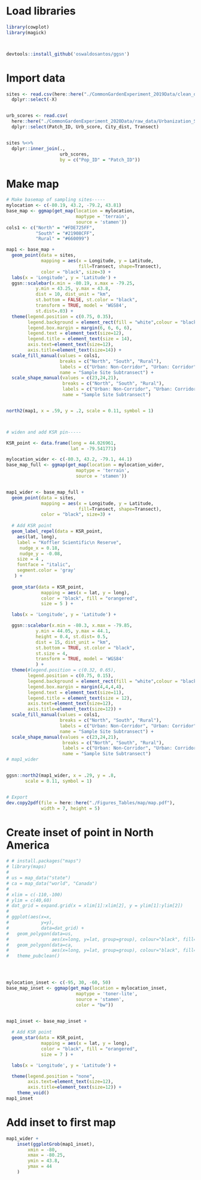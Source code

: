 # Load libraries
```r
library(cowplot)
library(magick)



devtools::install_github('oswaldosantos/ggsn')

```

# Import data
```r
sites <- read.csv(here::here("./CommonGardenExperiment_2019Data/clean_data/clean_haversine_Distances.csv"), sep = ",", header = TRUE) %>%
  dplyr::select(-X)


urb_scores <- read.csv(
  here::here("./CommonGardenExperiment_2020Data/raw_data/Urbanization_Score/Urbanization_Scores_Table.csv"),  header=T, na.strings=c("","NA")) %>%
  dplyr::select(Patch_ID, Urb_score, City_dist, Transect)


sites %<>% 
  dplyr::inner_join(.,
                    urb_scores,
                    by = c("Pop_ID" = "Patch_ID")) 

```

# Make map
```r
# Make basemap of sampling sites-----
mylocation <- c(-80.19, 43.2, -79.2, 43.81)
base_map <- ggmap(get_map(location = mylocation,
                          maptype = 'terrain',
                          source = 'stamen'))
cols1 <- c("North" = "#FDE725FF",
           "South" = "#21908CFF", 
           "Rural" = "#660099")

map1 <- base_map +
  geom_point(data = sites,
             mapping = aes(x = Longitude, y = Latitude,
                           fill=Transect, shape=Transect),
             color = "black", size=3) +
  labs(x = 'Longitude', y = 'Latitude') +
  ggsn::scalebar(x.min = -80.19, x.max = -79.25,
           y.min = 43.25, y.max = 43.8,
           dist = 10, dist_unit = "km",
           st.bottom = FALSE, st.color = "black",
           transform = TRUE, model = 'WGS84',
           st.dist=.03) +
  theme(legend.position = c(0.75, 0.35),
        legend.background = element_rect(fill = "white",colour = "black"),
        legend.box.margin = margin(6, 6, 6, 6),
        legend.text = element_text(size=12),
        legend.title = element_text(size = 14),
        axis.text=element_text(size=12),
        axis.title=element_text(size=14)) +
  scale_fill_manual(values = cols1,
                    breaks = c("North", "South", "Rural"),
                    labels = c("Urban: Non-Corridor", "Urban: Corridor", "Rural"),
                    name = "Sample Site Subtransect") +
  scale_shape_manual(values = c(23,24,21),
                     breaks = c("North", "South", "Rural"),
                     labels = c("Urban: Non-Corridor", "Urban: Corridor", "Rural"),
                     name = "Sample Site Subtransect") 


north2(map1, x = .59, y = .2, scale = 0.11, symbol = 1)



# widen and add KSR pin-----

KSR_point <- data.frame(long = 44.026961,
                        lat = -79.541771)

mylocation_wider <- c(-80.3, 43.2, -79.1, 44.1)
base_map_full <- ggmap(get_map(location = mylocation_wider,
                          maptype = 'terrain',
                          source = 'stamen'))


map1_wider <- base_map_full +
  geom_point(data = sites,
             mapping = aes(x = Longitude, y = Latitude,
                           fill=Transect, shape=Transect),
             color = "black", size=3) + 
  
  # Add KSR point
  geom_label_repel(data = KSR_point,
    aes(lat, long),
    label = "Koffler Scientific\n Reserve",
     nudge_x = 0.18,
     nudge_y = -0.08,
    size = 4 ,
    fontface = "italic",
    segment.color = 'gray'
   ) +
  
  geom_star(data = KSR_point, 
             mapping = aes(x = lat, y = long),
             color = "black", fill = "orangered",
             size = 5 ) +

  labs(x = 'Longitude', y = 'Latitude') +

  ggsn::scalebar(x.min = -80.3, x.max = -79.85,
           y.min = 44.05, y.max = 44.1,
           height = 0.4, st.dist= 0.5,
           dist = 15, dist_unit = "km",
           st.bottom = TRUE, st.color = "black",
           st.size = 4,
           transform = TRUE, model = 'WGS84'
           ) +
  theme(#legend.position = c(0.32, 0.65),
        legend.position = c(0.75, 0.15),
        legend.background = element_rect(fill = "white",colour = "black"),
        legend.box.margin = margin(4,4,4,4),
        legend.text = element_text(size=11),
        legend.title = element_text(size = 12),
        axis.text=element_text(size=12),
        axis.title=element_text(size=12)) +
  scale_fill_manual(values = cols1,
                    breaks = c("North", "South", "Rural"),
                    labels = c("Urban: Non-Corridor", "Urban: Corridor", "Rural"),
                    name = "Sample Site Subtransect") +
  scale_shape_manual(values = c(23,24,21),
                     breaks = c("North", "South", "Rural"),
                     labels = c("Urban: Non-Corridor", "Urban: Corridor", "Rural"),
                     name = "Sample Site Subtransect") 
# map1_wider


ggsn::north2(map1_wider, x = .29, y = .8,
       scale = 0.11, symbol = 1)


# Export
dev.copy2pdf(file = here::here("./Figures_Tables/map/map.pdf"),
             width = 7, height = 5)
```

# Create inset of point in North America
```r

# # install.packages("maps")
# library(maps)
# 
# us = map_data("state")
# ca = map_data("world", "Canada")
# 
# xlim = c(-110,-100)
# ylim = c(40,60)
# dat_grid = expand.grid(x = xlim[1]:xlim[2], y = ylim[1]:ylim[2])
# 
# ggplot(aes(x=x,
#            y=y),
#            data=dat_grid) +
#   geom_polygon(data=us,
#                aes(x=long, y=lat, group=group), colour="black", fill="lightgrey") + 
#   geom_polygon(data=ca,
#                aes(x=long, y=lat, group=group), colour="black", fill="lightgrey") +
#   theme_pubclean()




mylocation_inset <- c(-95, 30, -60, 50)
base_map_inset <- ggmap(get_map(location = mylocation_inset,
                          maptype = 'toner-lite',
                          source = 'stamen',
                          color = "bw"))


map1_inset <- base_map_inset +
  
  # Add KSR point
  geom_star(data = KSR_point, 
             mapping = aes(x = lat, y = long),
             color = "black", fill = "orangered",
             size = 7 ) +

  labs(x = 'Longitude', y = 'Latitude') +

  theme(legend.position = "none",
        axis.text=element_text(size=12),
        axis.title=element_text(size=12)) +
    theme_void()
map1_inset


```

# Add inset to first map
```r

map1_wider +
    inset(ggplotGrob(map1_inset),
        xmin = -80,
        xmax = -80.25,
        ymin = 43.8,
        ymax = 44
    )

```

